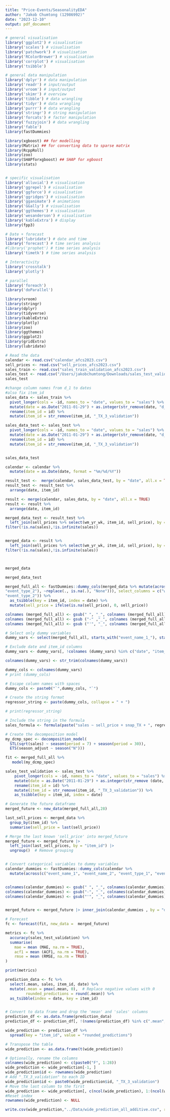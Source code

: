 ```yaml
---
title: "Price-Events/SeasonalityEDA"
author: "Jakob Chumtong (12986992)"
date: "2023-12-10"
output: pdf_document
---
```


```r
# general visualisation
library('ggplot2') # visualisation
library('scales') # visualisation
library('patchwork') # visualisation
library('RColorBrewer') # visualisation
library('corrplot') # visualisation
library('tsibble')

# general data manipulation
library('dplyr') # data manipulation
library('readr') # input/output
library('vroom') # input/output
library('skimr') # overview
library('tibble') # data wrangling
library('tidyr') # data wrangling
library('purrr') # data wrangling
library('stringr') # string manipulation
library('forcats') # factor manipulation
library('fuzzyjoin') # data wrangling
library('fable')
library(fastDummies)

library(xgboost) ## for modelling
library(Matrix) ## for converting data to sparse matrix
library(RcppRoll)
library(zoo)
library(SHAPforxgboost) ## SHAP for xgboost
library(stats)


# specific visualisation
library('alluvial') # visualisation
library('ggrepel') # visualisation
library('ggforce') # visualisation
library('ggridges') # visualisation
library('gganimate') # animations
library('GGally') # visualisation
library('ggthemes') # visualisation
library('wesanderson') # visualisation
library('kableExtra') # display
library(fpp3)

# Date + forecast
library('lubridate') # date and time
library('forecast') # time series analysis
#library('prophet') # time series analysis
library('timetk') # time series analysis

# Interactivity
library('crosstalk')
library('plotly')

# parallel
library('foreach')
library('doParallel')
```


```r
library(vroom)
library(stringr)
library(dplyr)
library(tidyverse)
library(kableExtra)
library(plotly)
library(zoo)
library(ggthemes)
library(ggplot2)
library(gridExtra)
library(lubridate)
```


```r
# Read the data
calendar <- read.csv("calendar_afcs2023.csv")
sell_prices <- read.csv("sell_prices_afcs2023.csv")
sales_train <- read.csv("sales_train_validation_afcs2023.csv") 
sales_test <- read.csv("/Users/jakobchumtong/Downloads/sales_test_validation_afcs2022.csv")
sales_test
```

```r
#change column names from d_1 to dates
#also fix item_id
sales_data <- sales_train %>%
  pivot_longer(cols = -id, names_to = "date", values_to = "sales") %>%
  mutate(date = as.Date("2011-01-29") + as.integer(str_remove(date, "d_")) - 1) %>%
  rename(item_id = id) %>%
  mutate(item_id = str_remove(item_id, "_TX_3_validation"))

sales_data_test <- sales_test %>%
  pivot_longer(cols = -id, names_to = "date", values_to = "sales") %>%
  mutate(date = as.Date("2011-01-29") + as.integer(str_remove(date, "d_")) - 1) %>%
  rename(item_id = id) %>%
  mutate(item_id = str_remove(item_id, "_TX_3_validation"))


sales_data_test
```
```r
calendar <- calendar %>%
  mutate(date = as.Date(date, format = "%m/%d/%Y"))

result_test <-  merge(calendar, sales_data_test, by = "date", all.x = TRUE)
result_test <- result_test %>%
  arrange(date, item_id)

result <- merge(calendar, sales_data, by = "date", all.x = TRUE)
result <- result %>%
  arrange(date, item_id)

merged_data_test <- result_test %>%
  left_join(sell_prices %>% select(wm_yr_wk, item_id, sell_price), by = c("wm_yr_wk", "item_id")) %>%
filter(!is.na(sales),!is.infinite(sales))


merged_data <- result %>%
  left_join(sell_prices %>% select(wm_yr_wk, item_id, sell_price), by = c("wm_yr_wk", "item_id")) %>%
filter(!is.na(sales),!is.infinite(sales))



merged_data
```
```r
merged_data_test
```

```r
merged_full_all <- fastDummies::dummy_cols(merged_data %>% mutate(across(c("weekday", "event_name_1", "event_name_2", "event_type_1",
"event_type_2"), ~replace(., is.na(.), "None"))), select_columns = c("weekday", "event_name_1", "event_type_1", "event_name_2",
"event_type_2")) %>%
  as_tsibble(key = item_id, index = date) %>%
  mutate(sell_price = ifelse(is.na(sell_price), 0, sell_price))

colnames (merged_full_all) <- gsub(" ", "_", colnames (merged_full_all))
colnames (merged_full_all) <- gsub ("-" ,"_", colnames (merged_full_all))
colnames (merged_full_all) <- gsub ("'", "_", colnames (merged_full_all))

# Select only dummy variables
dummy_vars <- select(merged_full_all, starts_with("event_name_1_"), starts_with("event_type_1_"), starts_with("event_name_2_"), starts_with("event_type_2_"), starts_with("weekday"))

# Exclude date and item_id columns
dummy_vars <- dummy_vars[, !colnames (dummy_vars) %in% c("date", "item_id")]

colnames(dummy_vars) <- str_trim(colnames(dummy_vars))

dummy_cols <- colnames(dummy_vars)
# print (dummy_cols)

# Escape column names with spaces
dummy_cols <- paste0("`",dummy_cols, "`")

# Create the string format
regressor_string <- paste(dummy_cols, collapse = " + ")

# print(regressor_string)

# Include the string in the formula
sales_formula <- formula(paste("sales ~ sell_price + snap_TX + ", regressor_string))

# Create the decomposition model
my_dcmp_spec <- decomposition_model(
  STL(sqrt(sales) ~ season(period = 7) + season(period = 30)),
  ETS(season_adjust ~ season("N")))

fit <- merged_full_all %>% 
   model(my_dcmp_spec)
```

```r

sales_test_validation <- sales_test %>%
    pivot_longer(cols = -id, names_to = "date", values_to = "sales") %>%
    mutate(date = as.Date("2011-01-29") + as.integer(str_remove (date, "d_")) - 1) %>%
    rename(item_id = id) %>%
    mutate(item_id = str_remove(item_id, "_TX_3_validation")) %>%
    as_tsibble(key = item_id, index = date)

# Generate the future dataframe
merged_future <- new_data(merged_full_all,28)

last_sell_prices <- merged_data %>%
  group_by(item_id) %>%
  summarise(sell_price = last(sell_price))

# Merge the last known 'sell_price' into merged_future
merged_future <- merged_future |>
  left_join(last_sell_prices, by = "item_id") |>
  ungroup()  # Remove grouping


# Convert categorical variables to dummy variables
calendar_dummies <- fastDummies::dummy_cols(calendar %>%
  mutate(across(c("event_name_1", "event_name_2", "event_type_1", "event_type_2"), ~replace(., is.na(.), "None"))), select_columns = c("event_name_1", "event_type_1", "event_name_2", "event_type_2"))


colnames(calendar_dummies) <- gsub(" ", "_", colnames(calendar_dummies))
colnames(calendar_dummies) <- gsub("-", "_", colnames(calendar_dummies))
colnames(calendar_dummies) <- gsub("'", "_", colnames(calendar_dummies))


merged_future <- merged_future |> inner_join(calendar_dummies , by = "date")#%>% select(date,event_name_1,event_type_1,event_name_2,event_type_2,snap_TX)

# Forecast
fc <- forecast(fit, new_data =  merged_future)

metrics <- fc %>%
  accuracy(sales_test_validation) %>%
  summarise(
    mae = mean (MAE, na.rm = TRUE),
    acf1 = mean (ACF1, na.rm = TRUE),
    rmse = mean (RMSE, na.rm = TRUE)
)

print(metrics)

```

```r
prediction_data <- fc %>%
  select(.mean, sales, item_id, date) %>%
  mutate(.mean = pmax(.mean, 0),  # Replace negative values with 0
         rounded_predictions = round(.mean)) %>%
  as_tsibble(index = date, key = item_id)


# Convert to data frame and drop the 'mean' and 'sales' columns
prediction_df <- as.data.frame(prediction_data)
prediction_df <- prediction_df[, !(names(prediction_df) %in% c(".mean", "sales"))]

wide_prediction <- prediction_df %>%
  spread(key = "item_id", value = "rounded_predictions")

# Transpose the table
wide_prediction <- as.data.frame(t(wide_prediction))

# Optionally, rename the columns
colnames(wide_prediction) <- c(paste0("F", 1:28))
wide_prediction <- wide_prediction[-1, ]
wide_prediction$id <- rownames(wide_prediction)
# Add "_TX_3_validation" to each ID
wide_prediction$id <- paste0(wide_prediction$id, "_TX_3_validation")
# Move the last column to the first
wide_prediction <- wide_prediction[, c(ncol(wide_prediction), 1:(ncol(wide_prediction)-1))]
#Reset index
rownames(wide_prediction) <- NULL

write.csv(wide_prediction,"../Data/wide_prediction_all_additive.csv", row.names=FALSE)

```


